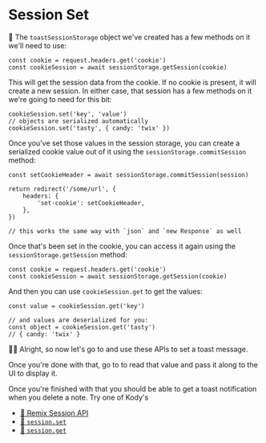 # Session Set

<EpicVideo url="https://www.epicweb.dev/workshops/authentication-strategies-and-implementation/session-storage/adding-toast-notifications-to-delete-functionality" />

🦉 The `toastSessionStorage` object we've created has a few methods on it we'll
need to use:

```tsx
const cookie = request.headers.get('cookie')
const cookieSession = await sessionStorage.getSession(cookie)
```

This will get the session data from the cookie. If no cookie is present, it will
create a new session. In either case, that session has a few methods on it we're
going to need for this bit:

```tsx
cookieSession.set('key', 'value')
// objects are serialized automatically
cookieSession.set('tasty', { candy: 'twix' })
```

Once you've set those values in the session storage, you can create a serialized
cookie value out of it using the `sessionStorage.commitSession` method:

```tsx
const setCookieHeader = await sessionStorage.commitSession(session)

return redirect('/some/url', {
	headers: {
		'set-cookie': setCookieHeader,
	},
})

// this works the same way with `json` and `new Response` as well
```

Once that's been set in the cookie, you can access it again using the
`sessionStorage.getSession` method:

```tsx
const cookie = request.headers.get('cookie')
const cookieSession = await sessionStorage.getSession(cookie)
```

And then you can use `cookieSession.get` to get the values:

```tsx
const value = cookieSession.get('key')

// and values are deserialized for you:
const object = cookieSession.get('tasty')
// { candy: 'twix' }
```

👨‍💼 Alright, so now let's go
to <InlineFile file="app/routes/users+/$username_+/notes.$noteId.tsx" /> and
use these APIs to set a toast message.

Once you're done with that, go to <InlineFile file="app/root.tsx" /> to read
that value and pass it along to the UI to display it.

Once you're finished with that you should be able to get a toast notification
when you delete a
note. <LinkToApp to="/users/kody/notes">Try one of Kody's</LinkToApp>

- [📜 Remix Session API](https://remix.run/docs/en/main/utils/sessions#session-api)
- [📜 `session.set`](https://remix.run/docs/en/main/utils/sessions#sessionsetkey-value)
- [📜 `session.get`](https://remix.run/docs/en/main/utils/sessions#sessionget)
